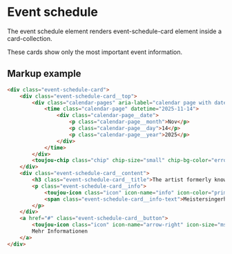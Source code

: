 # Event schedule

The event schedule element renders event-schedule-card element inside a card-collection.

These cards show only the most important event information.

## Markup example
```html
<div class="event-schedule-card">
    <div class="event-schedule-card__top">
        <div class="calendar-pages" aria-label="calendar page with date / time information">
            <time class="calendar-page" datetime="2025-11-14">
                <div class="calendar-page__date">
                    <p class="calendar-page__month">Nov</p>
                    <p class="calendar-page__day">14</p>
                    <p class="calendar-page__year">2025</p>
                </div>
            </time>
        </div>
        <toujou-chip class="chip" chip-size="small" chip-bg-color="error">Event abgesagt</toujou-chip>
    </div>
    <div class="event-schedule-card__content">
        <h3 class="event-schedule-card__title">The artist formerly known as Prince</h3>
        <p class="event-schedule-card__info">
            <toujou-icon class="icon" icon-name="info" icon-color="primary" icon-size="ms"></toujou-icon>
            <span class="event-schedule-card__info-text">Meistersingerhalle - Nürnberg</span>
        </p>
    </div>
    <a href="#" class="event-schedule-card__button">
        <toujou-icon class="icon" icon-name="arrow-right" icon-size="ms"></toujou-icon>
        Mehr Informationen
    </a>
</div>
```
